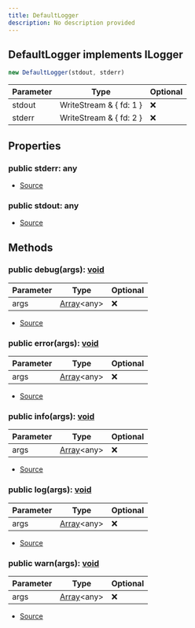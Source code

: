 ```yaml
---
title: DefaultLogger
description: No description provided
---
```



## DefaultLogger implements ILogger


```typescript
new DefaultLogger(stdout, stderr)
```
| Parameter | Type | Optional |
| ----------- | ----------- | ----------- |
| stdout | WriteStream & \{   fd: 1 } | ❌ |
| stderr | WriteStream & \{   fd: 2 } | ❌ |


## Properties
### public stderr: any
- [Source](https://github.com/underctrl-io/commandkit/blob/98b939d6fdf8beaae597b4dc0351a139da52ee8d/packages/commandkit/src/logger/DefaultLogger.ts#L50)
### public stdout: any
- [Source](https://github.com/underctrl-io/commandkit/blob/98b939d6fdf8beaae597b4dc0351a139da52ee8d/packages/commandkit/src/logger/DefaultLogger.ts#L49)

## Methods
### public debug(args): [void](https://developer.mozilla.org/en-US/docs/Web/JavaScript/Reference/Global_Objects/undefined)
| Parameter | Type | Optional |
| ----------- | ----------- | ----------- |
| args | [Array](https://developer.mozilla.org/en-US/docs/Web/JavaScript/Reference/Global_Objects/Array)\<any> | ❌ |


- [Source](https://github.com/underctrl-io/commandkit/blob/98b939d6fdf8beaae597b4dc0351a139da52ee8d/packages/commandkit/src/logger/DefaultLogger.ts#L141)
### public error(args): [void](https://developer.mozilla.org/en-US/docs/Web/JavaScript/Reference/Global_Objects/undefined)
| Parameter | Type | Optional |
| ----------- | ----------- | ----------- |
| args | [Array](https://developer.mozilla.org/en-US/docs/Web/JavaScript/Reference/Global_Objects/Array)\<any> | ❌ |


- [Source](https://github.com/underctrl-io/commandkit/blob/98b939d6fdf8beaae597b4dc0351a139da52ee8d/packages/commandkit/src/logger/DefaultLogger.ts#L145)
### public info(args): [void](https://developer.mozilla.org/en-US/docs/Web/JavaScript/Reference/Global_Objects/undefined)
| Parameter | Type | Optional |
| ----------- | ----------- | ----------- |
| args | [Array](https://developer.mozilla.org/en-US/docs/Web/JavaScript/Reference/Global_Objects/Array)\<any> | ❌ |


- [Source](https://github.com/underctrl-io/commandkit/blob/98b939d6fdf8beaae597b4dc0351a139da52ee8d/packages/commandkit/src/logger/DefaultLogger.ts#L153)
### public log(args): [void](https://developer.mozilla.org/en-US/docs/Web/JavaScript/Reference/Global_Objects/undefined)
| Parameter | Type | Optional |
| ----------- | ----------- | ----------- |
| args | [Array](https://developer.mozilla.org/en-US/docs/Web/JavaScript/Reference/Global_Objects/Array)\<any> | ❌ |


- [Source](https://github.com/underctrl-io/commandkit/blob/98b939d6fdf8beaae597b4dc0351a139da52ee8d/packages/commandkit/src/logger/DefaultLogger.ts#L149)
### public warn(args): [void](https://developer.mozilla.org/en-US/docs/Web/JavaScript/Reference/Global_Objects/undefined)
| Parameter | Type | Optional |
| ----------- | ----------- | ----------- |
| args | [Array](https://developer.mozilla.org/en-US/docs/Web/JavaScript/Reference/Global_Objects/Array)\<any> | ❌ |


- [Source](https://github.com/underctrl-io/commandkit/blob/98b939d6fdf8beaae597b4dc0351a139da52ee8d/packages/commandkit/src/logger/DefaultLogger.ts#L157)